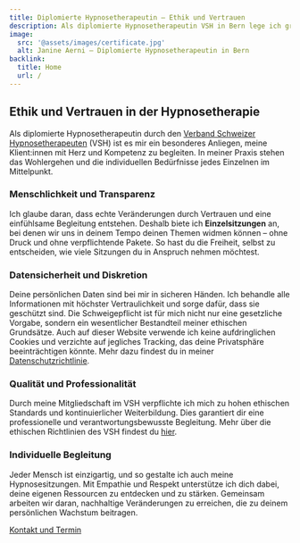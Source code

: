 ```yaml
---
title: Diplomierte Hypnosetherapeutin – Ethik und Vertrauen
description: Als diplomierte Hypnosetherapeutin VSH in Bern lege ich großen Wert auf ethisches Handeln, Transparenz und Vertrauen in meiner Praxis.
image:
  src: '@assets/images/certificate.jpg'
  alt: Janine Aerni – Diplomierte Hypnosetherapeutin in Bern
backlink:
  title: Home
  url: /
---
```


## Ethik und Vertrauen in der Hypnosetherapie

Als diplomierte Hypnosetherapeutin durch den <a href="https://verband-schweizer-hypnosetherapeuten.ch/" target="_blank" rel="noopener">Verband Schweizer Hypnosetherapeuten</a> (VSH) ist es mir ein besonderes Anliegen, meine Klient:innen mit Herz und Kompetenz zu begleiten. In meiner Praxis stehen das Wohlergehen und die individuellen Bedürfnisse jedes Einzelnen im Mittelpunkt.

### Menschlichkeit und Transparenz

Ich glaube daran, dass echte Veränderungen durch Vertrauen und eine einfühlsame Begleitung entstehen. Deshalb biete ich **Einzelsitzungen** an, bei denen wir uns in deinem Tempo deinen Themen widmen können – ohne Druck und ohne verpflichtende Pakete. So hast du die Freiheit, selbst zu entscheiden, wie viele Sitzungen du in Anspruch nehmen möchtest.

### Datensicherheit und Diskretion

Deine persönlichen Daten sind bei mir in sicheren Händen. Ich behandle alle Informationen mit höchster Vertraulichkeit und sorge dafür, dass sie geschützt sind. Die Schweigepflicht ist für mich nicht nur eine gesetzliche Vorgabe, sondern ein wesentlicher Bestandteil meiner ethischen Grundsätze. Auch auf dieser Website verwende ich keine aufdringlichen Cookies und verzichte auf jegliches Tracking, das deine Privatsphäre beeinträchtigen könnte. Mehr dazu findest du in meiner [Datenschutzrichtlinie](/datenschutzrichtlinie/).



### Qualität und Professionalität

Durch meine Mitgliedschaft im VSH verpflichte ich mich zu hohen ethischen Standards und kontinuierlicher Weiterbildung. Dies garantiert dir eine professionelle und verantwortungsbewusste Begleitung. Mehr über die ethischen Richtlinien des VSH findest du <a href="https://verband-schweizer-hypnosetherapeuten.ch/vsh-ethik/" target="_blank" rel="noopener">hier</a>.

### Individuelle Begleitung

Jeder Mensch ist einzigartig, und so gestalte ich auch meine Hypnosesitzungen. Mit Empathie und Respekt unterstütze ich dich dabei, deine eigenen Ressourcen zu entdecken und zu stärken. Gemeinsam arbeiten wir daran, nachhaltige Veränderungen zu erreichen, die zu deinem persönlichen Wachstum beitragen.

<a
data-umami-event="Button Kontakt"
href="/kontakt/"
class="inline-flex items-center justify-center px-6 py-3 text-base leading-tight font-bold text-red-600 bg-transparent border border-red-600 rounded-full transition hover:bg-red-500 hover:text-red-50 no-underline"
onclick="document.app.emitEvent('mouseDown', 'trigger-to-contact');">Kontakt und Termin</a>


